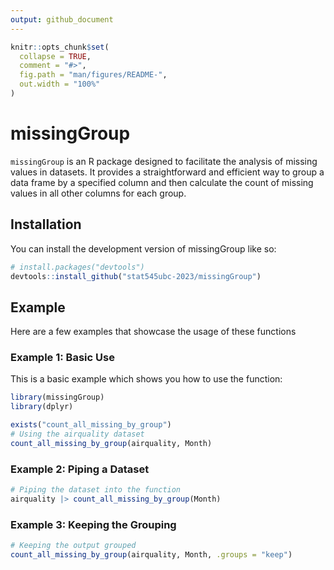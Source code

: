 ```yaml
---
output: github_document
---
```


<!-- README.md is generated from README.Rmd. Please edit that file -->

```r
knitr::opts_chunk$set(
  collapse = TRUE,
  comment = "#>",
  fig.path = "man/figures/README-",
  out.width = "100%"
)
```

# missingGroup

<!-- badges: start -->
<!-- badges: end -->

`missingGroup` is an R package designed to facilitate the analysis of missing values in datasets. It provides a straightforward and efficient way to group a data frame by a specified column and then calculate the count of missing values in all other columns for each group.

## Installation

You can install the development version of missingGroup like so:

``` r
# install.packages("devtools")
devtools::install_github("stat545ubc-2023/missingGroup")
```

## Example

Here are a few examples that showcase the usage of these functions

### Example 1: Basic Use 

This is a basic example which shows you how to use the function:

```r

library(missingGroup)
library(dplyr)

exists("count_all_missing_by_group")
# Using the airquality dataset
count_all_missing_by_group(airquality, Month)

```

### Example 2: Piping a Dataset

```r

# Piping the dataset into the function
airquality |> count_all_missing_by_group(Month)

```

### Example 3: Keeping the Grouping

```r

# Keeping the output grouped
count_all_missing_by_group(airquality, Month, .groups = "keep")

```

